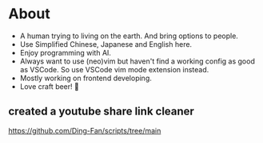 # About

- A human trying to living on the earth. And bring options to people.
- Use Simplified Chinese, Japanese and English here.
- Enjoy programming with AI.
- Always want to use (neo)vim but haven't find a working config as good as VSCode. So use VSCode vim mode extension instead.
- Mostly working on frontend developing.
- Love craft beer! 🍻

## created a youtube share link cleaner

https://github.com/Ding-Fan/scripts/tree/main
